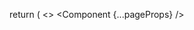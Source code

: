 
  return (
    <>
      <Component {...pageProps} />
      <Script src="https://www.googletagmanager.com/gtag/js?id=G-NYQZGKRL0Y"/>
      <Script id="google-analytics">
      {`
        window.dataLayer = window.dataLayer || [];
        function gtag(){dataLayer.push(arguments);}
        gtag('js', new Date());

        gtag('config', 'G-NYQZGKRL0Y');
      `}
      </Script>
    </>

)
}
